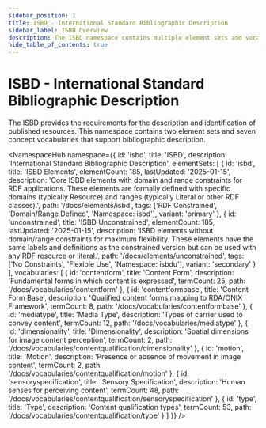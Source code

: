 ```yaml
---
sidebar_position: 1
title: ISBD - International Standard Bibliographic Description
sidebar_label: ISBD Overview
description: The ISBD namespace contains multiple element sets and vocabularies for bibliographic description
hide_table_of_contents: true
---
```


# ISBD - International Standard Bibliographic Description

The ISBD provides the requirements for the description and identification of published resources. This namespace contains two element sets and seven concept vocabularies that support bibliographic description.

<NamespaceHub
  namespace={{
    id: 'isbd',
    title: 'ISBD',
    description: 'International Standard Bibliographic Description',
    elementSets: [
    {
      id: 'isbd',
      title: 'ISBD Elements',
      elementCount: 185,
      lastUpdated: '2025-01-15',
      description: 'Core ISBD elements with domain and range constraints for RDF applications. These elements are formally defined with specific domains (typically Resource) and ranges (typically Literal or other RDF classes).',
      path: '/docs/elements/isbd',
      tags: ['RDF Constrained', 'Domain/Range Defined', 'Namespace: isbd'],
      variant: 'primary'
    },
    {
      id: 'unconstrained',
      title: 'ISBD Unconstrained',
      elementCount: 185,
      lastUpdated: '2025-01-15',
      description: 'ISBD elements without domain/range constraints for maximum flexibility. These elements have the same labels and definitions as the constrained version but can be used with any RDF resource or literal.',
      path: '/docs/elements/unconstrained',
      tags: ['No Constraints', 'Flexible Use', 'Namespace: isbdu'],
      variant: 'secondary'
    }
  ],
  vocabularies: [
    {
      id: 'contentform',
      title: 'Content Form',
      description: 'Fundamental forms in which content is expressed',
      termCount: 25,
      path: '/docs/vocabularies/contentform'
    },
    {
      id: 'contentformbase',
      title: 'Content Form Base',
      description: 'Qualified content forms mapping to RDA/ONIX Framework',
      termCount: 8,
      path: '/docs/vocabularies/contentformbase'
    },
    {
      id: 'mediatype',
      title: 'Media Type',
      description: 'Types of carrier used to convey content',
      termCount: 12,
      path: '/docs/vocabularies/mediatype'
    },
    {
      id: 'dimensionality',
      title: 'Dimensionality',
      description: 'Spatial dimensions for image content perception',
      termCount: 2,
      path: '/docs/vocabularies/contentqualification/dimensionality'
    },
    {
      id: 'motion',
      title: 'Motion',
      description: 'Presence or absence of movement in image content',
      termCount: 2,
      path: '/docs/vocabularies/contentqualification/motion'
    },
    {
      id: 'sensoryspecification',
      title: 'Sensory Specification',
      description: 'Human senses for perceiving content',
      termCount: 48,
      path: '/docs/vocabularies/contentqualification/sensoryspecification'
    },
    {
      id: 'type',
      title: 'Type',
      description: 'Content qualification types',
      termCount: 53,
      path: '/docs/vocabularies/contentqualification/type'
    }
  ]
  }}
/>
